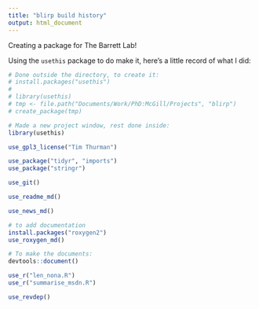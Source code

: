 ```yaml
---
title: "blirp build history"
output: html_document
---
```


Creating a package for The Barrett Lab! 

Using the `usethis` package to do make it, here's a little record of what I did:

```r
# Done outside the directory, to create it:
# install.packages("usethis")
# 
# library(usethis)
# tmp <- file.path("Documents/Work/PhD:McGill/Projects", "blirp")
# create_package(tmp)

# Made a new project window, rest done inside:
library(usethis)

use_gpl3_license("Tim Thurman")

use_package("tidyr", "imports")
use_package("stringr")

use_git()

use_readme_md()

use_news_md()

# to add documentation
install.packages("roxygen2")
use_roxygen_md()

# To make the documents:
devtools::document()

use_r("len_nona.R")
use_r("summarise_msdn.R")

use_revdep()
```


